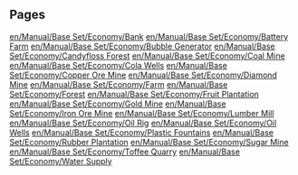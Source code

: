 
== Pages ==
[[en/Manual/Base Set/Economy/Bank]]
[[en/Manual/Base Set/Economy/Battery Farm]]
[[en/Manual/Base Set/Economy/Bubble Generator]]
[[en/Manual/Base Set/Economy/Candyfloss Forest]]
[[en/Manual/Base Set/Economy/Coal Mine]]
[[en/Manual/Base Set/Economy/Cola Wells]]
[[en/Manual/Base Set/Economy/Copper Ore Mine]]
[[en/Manual/Base Set/Economy/Diamond Mine]]
[[en/Manual/Base Set/Economy/Farm]]
[[en/Manual/Base Set/Economy/Forest]]
[[en/Manual/Base Set/Economy/Fruit Plantation]]
[[en/Manual/Base Set/Economy/Gold Mine]]
[[en/Manual/Base Set/Economy/Iron Ore Mine]]
[[en/Manual/Base Set/Economy/Lumber Mill]]
[[en/Manual/Base Set/Economy/Oil Rig]]
[[en/Manual/Base Set/Economy/Oil Wells]]
[[en/Manual/Base Set/Economy/Plastic Fountains]]
[[en/Manual/Base Set/Economy/Rubber Plantation]]
[[en/Manual/Base Set/Economy/Sugar Mine]]
[[en/Manual/Base Set/Economy/Toffee Quarry]]
[[en/Manual/Base Set/Economy/Water Supply]]
